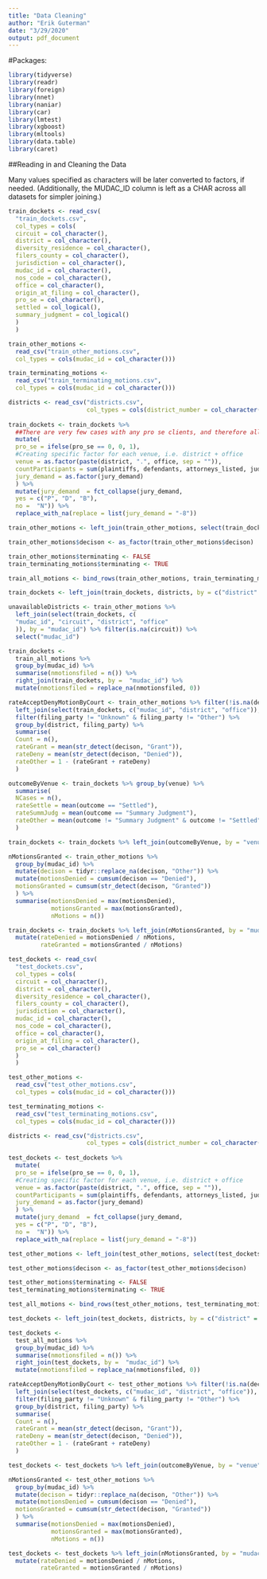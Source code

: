 ```yaml
---
title: "Data Cleaning"
author: "Erik Guterman"
date: "3/29/2020"
output: pdf_document
---
```


#Packages:

```r
library(tidyverse)
library(readr)
library(foreign)
library(nnet)
library(naniar)
library(car)
library(lmtest)
library(xgboost)
library(mltools)
library(data.table)
library(caret)
```

##Reading in and Cleaning the Data

Many values specified as characters will be later converted to factors, if needed. (Additionally, the MUDAC_ID column is left as a CHAR across all datasets for simpler joining.)


```r
train_dockets <- read_csv(
  "train_dockets.csv",
  col_types = cols(
  circuit = col_character(),
  district = col_character(),
  diversity_residence = col_character(),
  filers_county = col_character(),
  jurisdiction = col_character(),
  mudac_id = col_character(),
  nos_code = col_character(),
  office = col_character(),
  origin_at_filing = col_character(),
  pro_se = col_character(),
  settled = col_logical(),
  summary_judgment = col_logical()
  )
  )

train_other_motions <-
  read_csv("train_other_motions.csv",
  col_types = cols(mudac_id = col_character()))

train_terminating_motions <-
  read_csv("train_terminating_motions.csv",
  col_types = cols(mudac_id = col_character()))

districts <- read_csv("districts.csv",
                      col_types = cols(district_number = col_character()))
                      
train_dockets <- train_dockets %>%
  ##There are very few cases with any pro se clients, and therefore all will be combined into one in order to improve the availability
  mutate(
  pro_se = ifelse(pro_se == 0, 0, 1),
  #Creating specific factor for each venue, i.e. district + office
  venue = as.factor(paste(district, ".", office, sep = "")),
  countParticipants = sum(plaintiffs, defendants, attorneys_listed, judges_assigned),
  jury_demand = as.factor(jury_demand)
  ) %>%
  mutate(jury_demand  = fct_collapse(jury_demand,
  yes = c("P", "D", "B"),
  no =  "N")) %>% 
  replace_with_na(replace = list(jury_demand = "-8"))

train_other_motions <- left_join(train_other_motions, select(train_dockets, "mudac_id", "venue") , by = "mudac_id")

train_other_motions$decison <- as_factor(train_other_motions$decison)

train_other_motions$terminating <- FALSE
train_terminating_motions$terminating <- TRUE

train_all_motions <- bind_rows(train_other_motions, train_terminating_motions)

train_dockets <- left_join(train_dockets, districts, by = c("district" = "district_number"))

unavailableDistricts <- train_other_motions %>% 
  left_join(select(train_dockets, c(
  "mudac_id", "circuit", "district", "office"
  )), by = "mudac_id") %>% filter(is.na(circuit)) %>% 
  select("mudac_id")

train_dockets <-
  train_all_motions %>%
  group_by(mudac_id) %>%
  summarise(nmotionsfiled = n()) %>%
  right_join(train_dockets, by =  "mudac_id") %>%
  mutate(nmotionsfiled = replace_na(nmotionsfiled, 0))

rateAcceptDenyMotionByCourt <- train_other_motions %>% filter(!is.na(decison)) %>%
  left_join(select(train_dockets, c("mudac_id", "district", "office")), by = "mudac_id") %>%
  filter(filing_party != "Unknown" & filing_party != "Other") %>%
  group_by(district, filing_party) %>%
  summarise(
  Count = n(),
  rateGrant = mean(str_detect(decison, "Grant")),
  rateDeny = mean(str_detect(decison, "Denied")),
  rateOther = 1 - (rateGrant + rateDeny)
  )

outcomeByVenue <- train_dockets %>% group_by(venue) %>%
  summarise(
  NCases = n(),
  rateSettle = mean(outcome == "Settled"),
  rateSummJudg = mean(outcome == "Summary Judgment"), 
  rateOther = mean(outcome != "Summary Judgment" & outcome != "Settled")
  )

train_dockets <- train_dockets %>% left_join(outcomeByVenue, by = "venue")

nMotionsGranted <- train_other_motions %>%
  group_by(mudac_id) %>% 
  mutate(decison = tidyr::replace_na(decison, "Other")) %>% 
  mutate(motionsDenied = cumsum(decison == "Denied"),
  motionsGranted = cumsum(str_detect(decison, "Granted"))
  ) %>% 
  summarise(motionsDenied = max(motionsDenied), 
            motionsGranted = max(motionsGranted),  
            nMotions = n())

train_dockets <- train_dockets %>% left_join(nMotionsGranted, by = "mudac_id") %>% 
  mutate(rateDenied = motionsDenied / nMotions,
         rateGranted = motionsGranted / nMotions)
```

```r
test_dockets <- read_csv(
  "test_dockets.csv",
  col_types = cols(
  circuit = col_character(),
  district = col_character(),
  diversity_residence = col_character(),
  filers_county = col_character(),
  jurisdiction = col_character(),
  mudac_id = col_character(),
  nos_code = col_character(),
  office = col_character(),
  origin_at_filing = col_character(),
  pro_se = col_character()
  )
  )

test_other_motions <-
  read_csv("test_other_motions.csv",
  col_types = cols(mudac_id = col_character()))

test_terminating_motions <-
  read_csv("test_terminating_motions.csv",
  col_types = cols(mudac_id = col_character()))

districts <- read_csv("districts.csv",
                      col_types = cols(district_number = col_character()))
                      
test_dockets <- test_dockets %>% 
  mutate(
  pro_se = ifelse(pro_se == 0, 0, 1),
  #Creating specific factor for each venue, i.e. district + office
  venue = as.factor(paste(district, ".", office, sep = "")),
  countParticipants = sum(plaintiffs, defendants, attorneys_listed, judges_assigned),
  jury_demand = as.factor(jury_demand)
  ) %>%
  mutate(jury_demand  = fct_collapse(jury_demand,
  yes = c("P", "D", "B"),
  no =  "N")) %>% 
  replace_with_na(replace = list(jury_demand = "-8"))

test_other_motions <- left_join(test_other_motions, select(test_dockets, "mudac_id", "venue") , by = "mudac_id")

test_other_motions$decison <- as_factor(test_other_motions$decison)

test_other_motions$terminating <- FALSE
test_terminating_motions$terminating <- TRUE

test_all_motions <- bind_rows(test_other_motions, test_terminating_motions)

test_dockets <- left_join(test_dockets, districts, by = c("district" = "district_number"))

test_dockets <-
  test_all_motions %>%
  group_by(mudac_id) %>%
  summarise(nmotionsfiled = n()) %>%
  right_join(test_dockets, by =  "mudac_id") %>%
  mutate(nmotionsfiled = replace_na(nmotionsfiled, 0))

rateAcceptDenyMotionByCourt <- test_other_motions %>% filter(!is.na(decison)) %>%
  left_join(select(test_dockets, c("mudac_id", "district", "office")), by = "mudac_id") %>%
  filter(filing_party != "Unknown" & filing_party != "Other") %>%
  group_by(district, filing_party) %>%
  summarise(
  Count = n(),
  rateGrant = mean(str_detect(decison, "Grant")),
  rateDeny = mean(str_detect(decison, "Denied")),
  rateOther = 1 - (rateGrant + rateDeny)
  )

test_dockets <- test_dockets %>% left_join(outcomeByVenue, by = "venue")

nMotionsGranted <- test_other_motions %>%
  group_by(mudac_id) %>% 
  mutate(decison = tidyr::replace_na(decison, "Other")) %>% 
  mutate(motionsDenied = cumsum(decison == "Denied"),
  motionsGranted = cumsum(str_detect(decison, "Granted"))
  ) %>% 
  summarise(motionsDenied = max(motionsDenied), 
            motionsGranted = max(motionsGranted),  
            nMotions = n())

test_dockets <- test_dockets %>% left_join(nMotionsGranted, by = "mudac_id") %>% 
  mutate(rateDenied = motionsDenied / nMotions,
         rateGranted = motionsGranted / nMotions)
```


